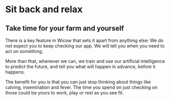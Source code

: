 
# Sit back and relax

## Take time for your farm and yourself

There is a key feature in Wicow that sets it apart from anything else: 
We do not expect you to keep checking our app. We will tell you when 
you need to act on something.

More than that, whenever we can, we train and use our artificial intelligence 
to predict the future, and tell you what will happen in advance, before it happens.

The benefit for you is that you can just stop thinking about things like calving, 
insemination and fever. The time you spend on just checking on those could be 
yours to work, play or rest as you see fit.

<BenefitCalculator />